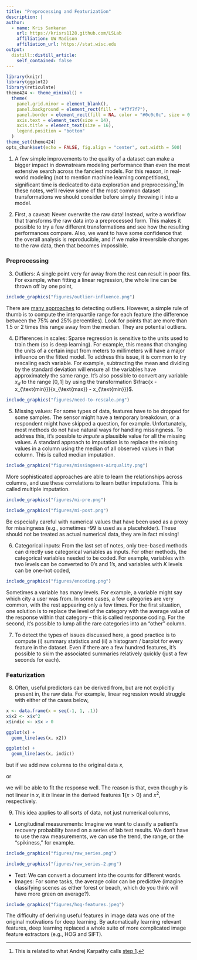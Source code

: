 ```yaml
---
title: "Preprocessing and Featurization"
description: | 
author:
  - name: Kris Sankaran
    url: https://krisrs1128.github.com/LSLab
    affiliation: UW Madison
    affiliation_url: https://stat.wisc.edu
output:
  distill::distill_article:
    self_contained: false
---
```


```r
library(knitr)
library(ggplot2)
library(reticulate)
theme424 <- theme_minimal() + 
  theme(
    panel.grid.minor = element_blank(),
    panel.background = element_rect(fill = "#f7f7f7"),
    panel.border = element_rect(fill = NA, color = "#0c0c0c", size = 0.6),
    axis.text = element_text(size = 14),
    axis.title = element_text(size = 16),
    legend.position = "bottom"
  )
theme_set(theme424)
opts_chunk$set(echo = FALSE, fig.align = "center", out.width = 500)
```

1. A few simple improvements to the quality of a dataset can make a bigger
impact in downstream modeling performance than even the most extensive search
across the fanciest models. For this reason, in real-world modeling (not to
mention machine learning competitions), significant time is dedicated to data exploration and
preprocessing^[This is related to what Andrej Karpathy calls [step
1](http://karpathy.github.io/2019/04/25/recipe/).] In these notes, we'll review
some of the most common dataset transformations we should consider before simply
throwing it into a model.

2. First, a caveat: Never overwrite the raw data! Instead, write a workflow that
transforms the raw data into a preprocessed form. This makes it possible to try
a few different transformations and see how the resulting performances compare.
Also, we want to have some confidence that the overall analysis is reproducible,
and if we make irreversible changes to the raw data, then that becomes impossible.

### Preprocessing

3. Outliers: A single point very far away from the rest can result in poor fits.
For example, when fitting a linear regression, the whole line can be thrown off
by one point,

```r
include_graphics("figures/outlier-influence.png")
```

There are [many
approaches](https://www.researchgate.net/profile/Vipin-Kumar-54/publication/242403027_Outlier_Detection_A_Survey/links/0deec52d83600bb86c000000/Outlier-Detection-A-Survey.pdf)
to detecting outliers. However, a simple rule of thumb is to compute the
interquartile range for each feature (the difference between the 75% and 25%
percentiles). Look for points that are more than 1.5 or 2 times this range away
from the median. They are potential outliers.
  
4. Differences in scales: Sparse regression is sensitive to the units used to
train them (so is deep learning). For example, this means that changing the
units of a certain input from meters to millimeters will have a major influence
on the fitted model. To address this issue, it is common to try rescaling each
variable. For example, subtracting the mean and dividing by the standard
deviation will ensure all the variables have approximately the same range. It's
also possible to convert any variable $x_{d}$ to the range $\left[0, 1\right]$
by using the transformation $\frac{x - x_{\text{min}}}{x_{\text{max}} - x_{\text{min}}}$.

```r
include_graphics("figures/need-to-rescale.png")
```

5. Missing values: For some types of data, features have to be dropped for some
samples. The sensor might have a temporary breakdown, or a respondent might have
skipped a question, for example. Unfortunately, most methods do not have natural
ways for handling missingness. To address this, it's possible to _impute_ a
plausible value for all the missing values. A standard approach to imputation is
to replace the missing values in a column using the median of all observed
values in that column. This is called median imputation. 

```r
include_graphics("figures/missingness-airquality.png")
```

More sophisticated approaches are able to learn the relationships across
columns, and use these correlations to learn better imputations. This is called
multiple imputation.

```r
include_graphics("figures/mi-pre.png")
```

```r
include_graphics("figures/mi-post.png")
```

Be especially careful with numerical values that have been used as a proxy for
missingness (e.g., sometimes -99 is used as a placeholder). These should not be
treated as actual numerical data, they are in fact missing!

6. Categorical inputs: From the last set of notes, only tree-based methods can
directly use categorical variables as inputs. For other methods, the categorical
variables needed to be coded. For example, variables with two levels can be
converted to 0's and 1's, and variables with $K$ levels can be one-hot coded,

```r
include_graphics("figures/encoding.png")
```

  Sometimes a variable has many levels. For example, a variable might say which
    city a user was from. In some cases, a few categories are very common, with the
  rest appearing only a few times. For the first situation, one solution is to
  replace the level of the category with the average value of the response within
  that category -- this is called response coding. For the second, it's possible
  to lump all the rare categories into an "other" column.

7. To detect the types of issues discussed here, a good practice is to compute (i) summary statistics and (ii) a histogram / barplot for every feature in the dataset. Even if there are a few hundred features, it's possible to skim the
associated summaries relatively quickly (just a few seconds for each).

### Featurization

8. Often, useful predictors can be derived from, but are not explicitly present
in, the raw data. For example, linear regression would struggle with either of
the cases below,

```r
x <- data.frame(x = seq(-1, 1, .1))
x$x2 <- x$x^2
x$indic <- x$x > 0

ggplot(x) +
  geom_line(aes(x, x2))

ggplot(x) +
  geom_line(aes(x, indic))
```


but if we add new columns to the original data $x$, 

\begin{align*}
\begin{pmatrix}
x  & x^2
\end{pmatrix}
\end{align*}

or 

\begin{align*}
\begin{pmatrix}
x  & \mathbf{1}\left\{x > 0\right\}
\end{pmatrix}
\end{align*}

we will be able to fit the response well. The reason is that, even though $y$ is
not linear in $x$, it _is_ linear in the derived features $\mathbf{1}\left\{x > 0\right\}$ and $x^2$, respectively.

9. This idea applies to all sorts of data, not just numerical columns,

* Longitudinal measurements: Imagine we want to classify a patient's recovery
probability based on a series of lab test results. We don't have to use the raw
measurements, we can use the trend, the range, or the "spikiness," for example.

```r
include_graphics("figures/raw_series.png")
```

```r
include_graphics("figures/raw_series-2.png")
```

* Text: We can convert a document into the counts for different words.
* Images: For some tasks, the average color can be predictive (imagine
classifying scenes as either forest or beach, which do you think will have more
green on average?).

```r
include_graphics("figures/hog-features.jpeg")
```

The difficulty of deriving useful features in image data was one of the original
motivations for deep learning. By automatically learning relevant features, deep
learning replaced a whole suite of more complicated image feature extractors
(e.g., HOG and SIFT).
